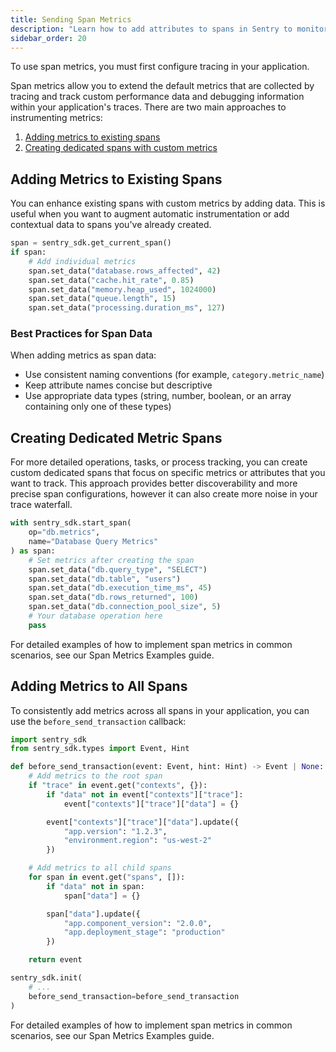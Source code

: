 ```yaml
---
title: Sending Span Metrics
description: "Learn how to add attributes to spans in Sentry to monitor performance and debug applications "
sidebar_order: 20
---
```


<Alert>

To use span metrics, you must first <PlatformLink to="/tracing/">configure tracing</PlatformLink> in your application.

</Alert>

Span metrics allow you to extend the default metrics that are collected by tracing and track custom performance data and debugging information within your application's traces. There are two main approaches to instrumenting metrics:

1. [Adding metrics to existing spans](#adding-metrics-to-existing-spans)
2. [Creating dedicated spans with custom metrics](#creating-dedicated-metric-spans)

## Adding Metrics to Existing Spans

You can enhance existing spans with custom metrics by adding data. This is useful when you want to augment automatic instrumentation or add contextual data to spans you've already created.

```python
span = sentry_sdk.get_current_span()
if span:
    # Add individual metrics
    span.set_data("database.rows_affected", 42)
    span.set_data("cache.hit_rate", 0.85)
    span.set_data("memory.heap_used", 1024000)
    span.set_data("queue.length", 15)
    span.set_data("processing.duration_ms", 127)
```

### Best Practices for Span Data

When adding metrics as span data:

- Use consistent naming conventions (for example, `category.metric_name`)
- Keep attribute names concise but descriptive
- Use appropriate data types (string, number, boolean, or an array containing only one of these types)

## Creating Dedicated Metric Spans

For more detailed operations, tasks, or process tracking, you can create custom dedicated spans that focus on specific metrics or attributes that you want to track. This approach provides better discoverability and more precise span configurations, however it can also create more noise in your trace waterfall.

```python
with sentry_sdk.start_span(
    op="db.metrics",
    name="Database Query Metrics"
) as span:
    # Set metrics after creating the span
    span.set_data("db.query_type", "SELECT")
    span.set_data("db.table", "users")
    span.set_data("db.execution_time_ms", 45)
    span.set_data("db.rows_returned", 100)
    span.set_data("db.connection_pool_size", 5)
    # Your database operation here
    pass
```

For detailed examples of how to implement span metrics in common scenarios, see our <PlatformLink to="/tracing/span-metrics/examples/">Span Metrics Examples</PlatformLink> guide.

## Adding Metrics to All Spans

To consistently add metrics across all spans in your application, you can use the `before_send_transaction` callback:

```python
import sentry_sdk
from sentry_sdk.types import Event, Hint

def before_send_transaction(event: Event, hint: Hint) -> Event | None:
    # Add metrics to the root span
    if "trace" in event.get("contexts", {}):
        if "data" not in event["contexts"]["trace"]:
            event["contexts"]["trace"]["data"] = {}

        event["contexts"]["trace"]["data"].update({
            "app.version": "1.2.3",
            "environment.region": "us-west-2"
        })

    # Add metrics to all child spans
    for span in event.get("spans", []):
        if "data" not in span:
            span["data"] = {}

        span["data"].update({
            "app.component_version": "2.0.0",
            "app.deployment_stage": "production"
        })

    return event

sentry_sdk.init(
    # ...
    before_send_transaction=before_send_transaction
)
```

For detailed examples of how to implement span metrics in common scenarios, see our <PlatformLink to="/tracing/span-metrics/examples/">Span Metrics Examples</PlatformLink> guide.

